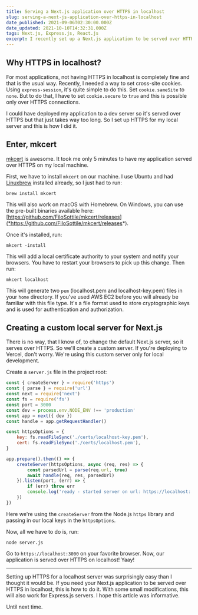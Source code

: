 ```yaml
---
title: Serving a Next.js application over HTTPS in localhost
slug: serving-a-next-js-application-over-https-in-localhost
date_published: 2021-09-06T02:30:00.000Z
date_updated: 2021-10-10T14:32:31.000Z
tags: Next.js, Express.js, React.js
excerpt: I recently set up a Next.js application to be served over HTTPS in localhost using mkcert. This is how I did it in under 5 minutes.
---
```


## Why HTTPS in localhost?

For most applications, not having HTTPS in localhost is completely fine and that is the usual way. Recently, I needed a way to set cross-site cookies. Using `express-session`, it's quite simple to do this. Set `cookie.sameSite` to `none`. But to do that, I have to set `cookie.secure` to `true` and this is possible only over HTTPS connections.

I could have deployed my application to a dev server so it's served over HTTPS but that just takes way too long. So I set up HTTPS for my local server and this is how I did it.

## Enter, mkcert

[mkcert](*https://mkcert.dev*) is awesome. It took me only 5 minutes to have my application served over HTTPS on my local machine.

First, we have to install `mkcert` on our machine. I use Ubuntu and had [Linuxbrew](*https://docs.brew.sh/Homebrew-on-Linux*) installed already, so I just had to run:

```shell
brew install mkcert
```

This will also work on macOS with Homebrew. On Windows, you can use the pre-built binaries available here: [https://github.com/FiloSottile/mkcert/releases](*https://github.com/FiloSottile/mkcert/releases*).

Once it's installed, run:

```shell
mkcert -install
```

This will add a local certificate authority to your system and notify your browsers. You have to restart your browsers to pick up this change. Then run:

```shell
mkcert localhost
```

This will generate two `pem` (localhost.pem and localhost-key.pem) files in your `home` directory. If you've used AWS EC2 before you will already be familiar with this file type. It's a file format used to store cryptographic keys and is used for authentication and authorization.

## Creating a custom local server for Next.js

There is no way, that I know of, to change the default Next.js server, so it serves over HTTPS. So we'll create a custom server. If you're deploying to Vercel, don't worry. We're using this custom server only for local development.

Create a `server.js` file in the project root:

```js
const { createServer } = require('https')
const { parse } = require('url')
const next = require('next')
const fs = require('fs')
const port = 3000
const dev = process.env.NODE_ENV !== 'production'
const app = next({ dev })
const handle = app.getRequestHandler()

const httpsOptions = {
	key: fs.readFileSync('./certs/localhost-key.pem'),
	cert: fs.readFileSync('./certs/localhost.pem'),
}

app.prepare().then(() => {
	createServer(httpsOptions, async (req, res) => {
		const parsedUrl = parse(req.url, true)
		await handle(req, res, parsedUrl)
	}).listen(port, (err) => {
		if (err) throw err
		console.log('ready - started server on url: https://localhost:' + port)
	})
})
```

Here we're using the `createServer` from the Node.js `https` library and passing in our local keys in the `httpsOptions`.

Now, all we have to do is, run:

```shell
node server.js
```

Go to `https://localhost:3000` on your favorite browser. Now, our application is served over HTTPS on localhost! Yaay!

---

Setting up HTTPS for a localhost server was surprisingly easy than I thought it would be. If you need your Next.js application to be served over HTTPS in localhost, this is how to do it. With some small modifications, this will also work for Express.js servers. I hope this article was informative.

Until next time.
